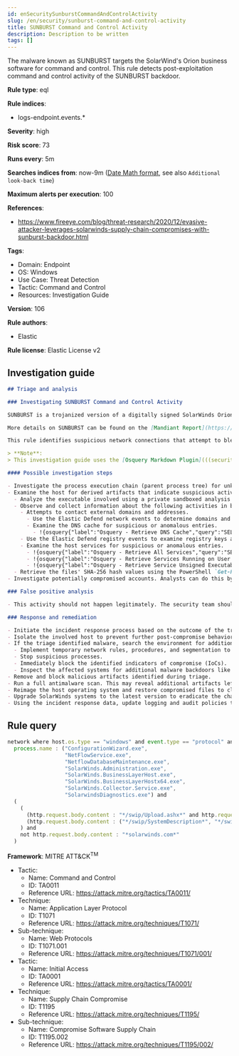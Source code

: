 ```yaml
---
id: enSecuritySunburstCommandAndControlActivity
slug: /en/security/sunburst-command-and-control-activity
title: SUNBURST Command and Control Activity
description: Description to be written
tags: []
---
```


<div id="sunburst-command-and-control-activity"></div>

The malware known as SUNBURST targets the SolarWind's Orion business software for command and control. This rule detects post-exploitation command and control activity of the SUNBURST backdoor.

**Rule type**: eql

**Rule indices**:

* logs-endpoint.events.*

**Severity**: high

**Risk score**: 73

**Runs every**: 5m

**Searches indices from**: now-9m ([Date Math format](((ref))/common-options.html#date-math), see also <DocLink id="enSecurityRulesUiCreate" section="set-the-rules-schedule">`Additional look-back time`</DocLink>)

**Maximum alerts per execution**: 100

**References**:

* https://www.fireeye.com/blog/threat-research/2020/12/evasive-attacker-leverages-solarwinds-supply-chain-compromises-with-sunburst-backdoor.html

**Tags**:

* Domain: Endpoint
* OS: Windows
* Use Case: Threat Detection
* Tactic: Command and Control
* Resources: Investigation Guide

**Version**: 106

**Rule authors**:

* Elastic

**Rule license**: Elastic License v2

## Investigation guide

```markdown
## Triage and analysis

### Investigating SUNBURST Command and Control Activity

SUNBURST is a trojanized version of a digitally signed SolarWinds Orion plugin called SolarWinds.Orion.Core.BusinessLayer.dll. The plugin contains a backdoor that communicates via HTTP to third-party servers. After an initial dormant period of up to two weeks, SUNBURST may retrieve and execute commands that instruct the backdoor to transfer files, execute files, profile the system, reboot the system, and disable system services. The malware's network traffic attempts to blend in with legitimate SolarWinds activity by imitating the Orion Improvement Program (OIP) protocol, and the malware stores persistent state data within legitimate plugin configuration files. The backdoor uses multiple obfuscated blocklists to identify processes, services, and drivers associated with forensic and anti-virus tools.

More details on SUNBURST can be found on the [Mandiant Report](https://www.mandiant.com/resources/sunburst-additional-technical-details).

This rule identifies suspicious network connections that attempt to blend in with legitimate SolarWinds activity by imitating the Orion Improvement Program (OIP) protocol behavior.

> **Note**:
> This investigation guide uses the [Osquery Markdown Plugin](((security-guide))/invest-guide-run-osquery.html) introduced in Elastic Stack version 8.5.0. Older Elastic Stack versions will display unrendered Markdown in this guide.

#### Possible investigation steps

- Investigate the process execution chain (parent process tree) for unknown processes. Examine their executable files for prevalence, whether they are located in expected locations, and if they are signed with valid digital signatures.
- Examine the host for derived artifacts that indicate suspicious activities:
  - Analyze the executable involved using a private sandboxed analysis system.
  - Observe and collect information about the following activities in both the sandbox and the alert subject host:
    - Attempts to contact external domains and addresses.
      - Use the Elastic Defend network events to determine domains and addresses contacted by the subject process by filtering by the process' `process.entity_id`.
      - Examine the DNS cache for suspicious or anomalous entries.
        - !{osquery{"label":"Osquery - Retrieve DNS Cache","query":"SELECT * FROM dns_cache"}}
    - Use the Elastic Defend registry events to examine registry keys accessed, modified, or created by the related processes in the process tree.
    - Examine the host services for suspicious or anomalous entries.
      - !{osquery{"label":"Osquery - Retrieve All Services","query":"SELECT description, display_name, name, path, pid, service_type, start_type, status, user_account FROM services"}}
      - !{osquery{"label":"Osquery - Retrieve Services Running on User Accounts","query":"SELECT description, display_name, name, path, pid, service_type, start_type, status, user_account FROM services WHERE\nNOT (user_account LIKE '%LocalSystem' OR user_account LIKE '%LocalService' OR user_account LIKE '%NetworkService' OR\nuser_account == null)\n"}}
      - !{osquery{"label":"Osquery - Retrieve Service Unsigned Executables with Virustotal Link","query":"SELECT concat('https://www.virustotal.com/gui/file/', sha1) AS VtLink, name, description, start_type, status, pid,\nservices.path FROM services JOIN authenticode ON services.path = authenticode.path OR services.module_path =\nauthenticode.path JOIN hash ON services.path = hash.path WHERE authenticode.result != 'trusted'\n"}}
  - Retrieve the files' SHA-256 hash values using the PowerShell `Get-FileHash` cmdlet and search for the existence and reputation of the hashes in resources like VirusTotal, Hybrid-Analysis, CISCO Talos, Any.run, etc.
- Investigate potentially compromised accounts. Analysts can do this by searching for login events (for example, 4624) to the target host after the registry modification.

### False positive analysis

- This activity should not happen legitimately. The security team should address any potential benign true positive (B-TP), as this configuration can put the environment at risk.

### Response and remediation

- Initiate the incident response process based on the outcome of the triage.
- Isolate the involved host to prevent further post-compromise behavior.
- If the triage identified malware, search the environment for additional compromised hosts.
  - Implement temporary network rules, procedures, and segmentation to contain the malware.
  - Stop suspicious processes.
  - Immediately block the identified indicators of compromise (IoCs).
  - Inspect the affected systems for additional malware backdoors like reverse shells, reverse proxies, or droppers that attackers could use to reinfect the system.
- Remove and block malicious artifacts identified during triage.
- Run a full antimalware scan. This may reveal additional artifacts left in the system, persistence mechanisms, and malware components.
- Reimage the host operating system and restore compromised files to clean versions.
- Upgrade SolarWinds systems to the latest version to eradicate the chance of reinfection by abusing the same vector.
- Using the incident response data, update logging and audit policies to improve the mean time to detect (MTTD) and the mean time to respond (MTTR).

```

## Rule query

```js
network where host.os.type == "windows" and event.type == "protocol" and network.protocol == "http" and
  process.name : ("ConfigurationWizard.exe",
                  "NetFlowService.exe",
                  "NetflowDatabaseMaintenance.exe",
                  "SolarWinds.Administration.exe",
                  "SolarWinds.BusinessLayerHost.exe",
                  "SolarWinds.BusinessLayerHostx64.exe",
                  "SolarWinds.Collector.Service.exe",
                  "SolarwindsDiagnostics.exe") and
  (
    (
      (http.request.body.content : "*/swip/Upload.ashx*" and http.request.body.content : ("POST*", "PUT*")) or
      (http.request.body.content : ("*/swip/SystemDescription*", "*/swip/Events*") and http.request.body.content : ("GET*", "HEAD*"))
    ) and
    not http.request.body.content : "*solarwinds.com*"
  )

```

**Framework**: MITRE ATT&CK<sup>TM</sup>

* Tactic:
    * Name: Command and Control
    * ID: TA0011
    * Reference URL: https://attack.mitre.org/tactics/TA0011/
* Technique:
    * Name: Application Layer Protocol
    * ID: T1071
    * Reference URL: https://attack.mitre.org/techniques/T1071/
* Sub-technique:
    * Name: Web Protocols
    * ID: T1071.001
    * Reference URL: https://attack.mitre.org/techniques/T1071/001/
* Tactic:
    * Name: Initial Access
    * ID: TA0001
    * Reference URL: https://attack.mitre.org/tactics/TA0001/
* Technique:
    * Name: Supply Chain Compromise
    * ID: T1195
    * Reference URL: https://attack.mitre.org/techniques/T1195/
* Sub-technique:
    * Name: Compromise Software Supply Chain
    * ID: T1195.002
    * Reference URL: https://attack.mitre.org/techniques/T1195/002/

